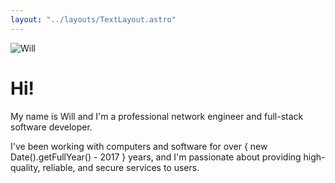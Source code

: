 ```yaml
---
layout: "../layouts/TextLayout.astro"
---
```


<Image src={will} alt="Will" class="rounded" width={640} />

# Hi!

My name is Will and I'm a professional network engineer and full-stack software
developer.

I've been working with computers and software for over { new
Date().getFullYear() - 2017 } years, and I'm passionate about providing
high-quality, reliable, and secure services to users.
